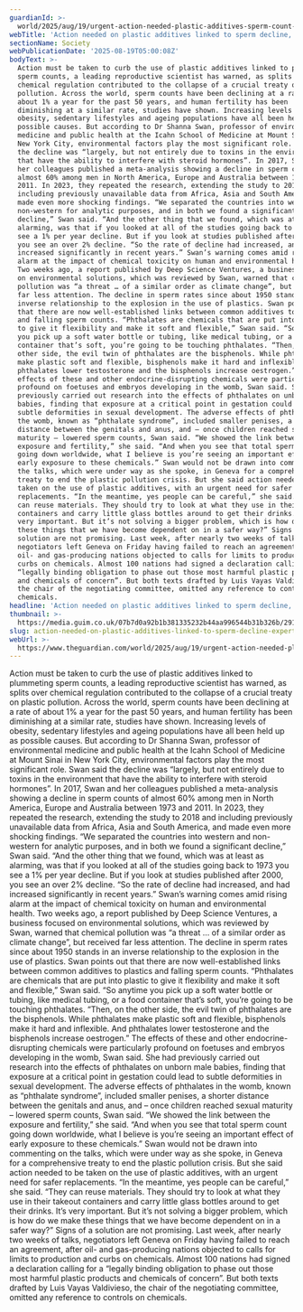 ```yaml
---
guardianId: >-
  world/2025/aug/19/urgent-action-needed-plastic-additives-sperm-count-decline-experts-warn
webTitle: 'Action needed on plastic additives linked to sperm decline, experts warn'
sectionName: Society
webPublicationDate: '2025-08-19T05:00:08Z'
bodyText: >-
  Action must be taken to curb the use of plastic additives linked to plummeting
  sperm counts, a leading reproductive scientist has warned, as splits over
  chemical regulation contributed to the collapse of a crucial treaty on plastic
  pollution. Across the world, sperm counts have been declining at a rate of
  about 1% a year for the past 50 years, and human fertility has been
  diminishing at a similar rate, studies have shown. Increasing levels of
  obesity, sedentary lifestyles and ageing populations have all been held up as
  possible causes. But according to Dr Shanna Swan, professor of environmental
  medicine and public health at the Icahn School of Medicine at Mount Sinai in
  New York City, environmental factors play the most significant role. Swan said
  the decline was “largely, but not entirely due to toxins in the environment
  that have the ability to interfere with steroid hormones”. In 2017, Swan and
  her colleagues published a meta-analysis showing a decline in sperm counts of
  almost 60% among men in North America, Europe and Australia between 1973 and
  2011. In 2023, they repeated the research, extending the study to 2018 and
  including previously unavailable data from Africa, Asia and South America, and
  made even more shocking findings. “We separated the countries into western and
  non-western for analytic purposes, and in both we found a significant
  decline,” Swan said. “And the other thing that we found, which was at least as
  alarming, was that if you looked at all of the studies going back to 1973 you
  see a 1% per year decline. But if you look at studies published after 2000,
  you see an over 2% decline. “So the rate of decline had increased, and had
  increased significantly in recent years.” Swan’s warning comes amid rising
  alarm at the impact of chemical toxicity on human and environmental health.
  Two weeks ago, a report published by Deep Science Ventures, a business focused
  on environmental solutions, which was reviewed by Swan, warned that chemical
  pollution was “a threat … of a similar order as climate change”, but received
  far less attention. The decline in sperm rates since about 1950 stands in an
  inverse relationship to the explosion in the use of plastics. Swan points out
  that there are now well-established links between common additives to plastics
  and falling sperm counts. “Phthalates are chemicals that are put into plastic
  to give it flexibility and make it soft and flexible,” Swan said. “So anytime
  you pick up a soft water bottle or tubing, like medical tubing, or a food
  container that’s soft, you’re going to be touching phthalates. “Then, on the
  other side, the evil twin of phthalates are the bisphenols. While phthalates
  make plastic soft and flexible, bisphenols make it hard and inflexible. And
  phthalates lower testosterone and the bisphenols increase oestrogen.” The
  effects of these and other endocrine-disrupting chemicals were particularly
  profound on foetuses and embryos developing in the womb, Swan said. She had
  previously carried out research into the effects of phthalates on unborn male
  babies, finding that exposure at a critical point in gestation could lead to
  subtle deformities in sexual development. The adverse effects of phthalates in
  the womb, known as “phthalate syndrome”, included smaller penises, a shorter
  distance between the genitals and anus, and – once children reached sexual
  maturity – lowered sperm counts, Swan said. “We showed the link between the
  exposure and fertility,” she said. “And when you see that total sperm count
  going down worldwide, what I believe is you’re seeing an important effect of
  early exposure to these chemicals.” Swan would not be drawn into commenting on
  the talks, which were under way as she spoke, in Geneva for a comprehensive
  treaty to end the plastic pollution crisis. But she said action needed to be
  taken on the use of plastic additives, with an urgent need for safer
  replacements. “In the meantime, yes people can be careful,” she said. “They
  can reuse materials. They should try to look at what they use in their takeout
  containers and carry little glass bottles around to get their drinks. It’s
  very important. But it’s not solving a bigger problem, which is how do we make
  these things that we have become dependent on in a safer way?” Signs of a
  solution are not promising. Last week, after nearly two weeks of talks,
  negotiators left Geneva on Friday having failed to reach an agreement, after
  oil- and gas-producing nations objected to calls for limits to production and
  curbs on chemicals. Almost 100 nations had signed a declaration calling for a
  “legally binding obligation to phase out those most harmful plastic products
  and chemicals of concern”. But both texts drafted by Luis Vayas Valdivieso,
  the chair of the negotiating committee, omitted any reference to controls on
  chemicals.
headline: 'Action needed on plastic additives linked to sperm decline, experts warn'
thumbnail: >-
  https://media.guim.co.uk/07b7d0a92b1b381335232b44aa996544b31b326b/291_0_4680_3744/500.jpg
slug: action-needed-on-plastic-additives-linked-to-sperm-decline-experts-warn
webUrl: >-
  https://www.theguardian.com/world/2025/aug/19/urgent-action-needed-plastic-additives-sperm-count-decline-experts-warn
---
```

Action must be taken to curb the use of plastic additives linked to plummeting sperm counts, a leading reproductive scientist has warned, as splits over chemical regulation contributed to the collapse of a crucial treaty on plastic pollution. Across the world, sperm counts have been declining at a rate of about 1% a year for the past 50 years, and human fertility has been diminishing at a similar rate, studies have shown. Increasing levels of obesity, sedentary lifestyles and ageing populations have all been held up as possible causes. But according to Dr Shanna Swan, professor of environmental medicine and public health at the Icahn School of Medicine at Mount Sinai in New York City, environmental factors play the most significant role. Swan said the decline was “largely, but not entirely due to toxins in the environment that have the ability to interfere with steroid hormones”. In 2017, Swan and her colleagues published a meta-analysis showing a decline in sperm counts of almost 60% among men in North America, Europe and Australia between 1973 and 2011. In 2023, they repeated the research, extending the study to 2018 and including previously unavailable data from Africa, Asia and South America, and made even more shocking findings. “We separated the countries into western and non-western for analytic purposes, and in both we found a significant decline,” Swan said. “And the other thing that we found, which was at least as alarming, was that if you looked at all of the studies going back to 1973 you see a 1% per year decline. But if you look at studies published after 2000, you see an over 2% decline. “So the rate of decline had increased, and had increased significantly in recent years.” Swan’s warning comes amid rising alarm at the impact of chemical toxicity on human and environmental health. Two weeks ago, a report published by Deep Science Ventures, a business focused on environmental solutions, which was reviewed by Swan, warned that chemical pollution was “a threat … of a similar order as climate change”, but received far less attention. The decline in sperm rates since about 1950 stands in an inverse relationship to the explosion in the use of plastics. Swan points out that there are now well-established links between common additives to plastics and falling sperm counts. “Phthalates are chemicals that are put into plastic to give it flexibility and make it soft and flexible,” Swan said. “So anytime you pick up a soft water bottle or tubing, like medical tubing, or a food container that’s soft, you’re going to be touching phthalates. “Then, on the other side, the evil twin of phthalates are the bisphenols. While phthalates make plastic soft and flexible, bisphenols make it hard and inflexible. And phthalates lower testosterone and the bisphenols increase oestrogen.” The effects of these and other endocrine-disrupting chemicals were particularly profound on foetuses and embryos developing in the womb, Swan said. She had previously carried out research into the effects of phthalates on unborn male babies, finding that exposure at a critical point in gestation could lead to subtle deformities in sexual development. The adverse effects of phthalates in the womb, known as “phthalate syndrome”, included smaller penises, a shorter distance between the genitals and anus, and – once children reached sexual maturity – lowered sperm counts, Swan said. “We showed the link between the exposure and fertility,” she said. “And when you see that total sperm count going down worldwide, what I believe is you’re seeing an important effect of early exposure to these chemicals.” Swan would not be drawn into commenting on the talks, which were under way as she spoke, in Geneva for a comprehensive treaty to end the plastic pollution crisis. But she said action needed to be taken on the use of plastic additives, with an urgent need for safer replacements. “In the meantime, yes people can be careful,” she said. “They can reuse materials. They should try to look at what they use in their takeout containers and carry little glass bottles around to get their drinks. It’s very important. But it’s not solving a bigger problem, which is how do we make these things that we have become dependent on in a safer way?” Signs of a solution are not promising. Last week, after nearly two weeks of talks, negotiators left Geneva on Friday having failed to reach an agreement, after oil- and gas-producing nations objected to calls for limits to production and curbs on chemicals. Almost 100 nations had signed a declaration calling for a “legally binding obligation to phase out those most harmful plastic products and chemicals of concern”. But both texts drafted by Luis Vayas Valdivieso, the chair of the negotiating committee, omitted any reference to controls on chemicals.
